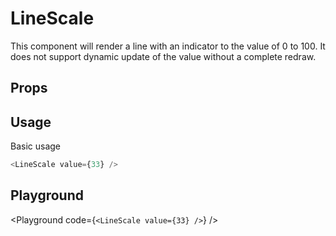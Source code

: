 
# LineScale

This component will render a line with an indicator to the value of 0 to 100.
It does not support dynamic update of the value without a complete redraw.

## Props

<Props of={LineScale} />

## Usage

Basic usage

```javascript
<LineScale value={33} />
```

## Playground

<Playground
  code={`
    <LineScale
      value={33}
    />
  `}
/>
